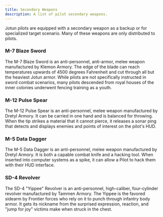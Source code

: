 ```yaml
---
title: Secondary Weapons
description: A list of pilot secondary weapons.
---
```


Jotun pilots are equipped with a secondary weapon as a backup or for specialized target scenario. Many of these weapons are only distributed to pilots.

### M-7 Blaze Sword
The M-7 Blaze Sword is an anti-personnel, anti-armor, melee weapon manufactured by Klemon Armory. The edge of the blade can reach temperatures upwards of 4500 degrees Fahrenheit and cut through all but the heaviest Jotun armor. While pilots are not specifically instructed in sword combat scenarios, many pilots descended from royal houses of the inner colonies underwent fencing training as a youth.

### M-12 Pulse Spear
The M-12 Pulse Spear is an anti-personnel, melee weapon manufactured by Dretyl Armory. It can be carried in one hand and is balanced for throwing. When the tip strikes a material that it cannot pierce, it releases a sonar ping that detects and displays enemies and points of interest on the pilot's HUD.

### M-5 Data Dagger
The M-5 Data Dagger is an anti-personnel, melee weapon manufactured by Dretyl Armory. It is both a capable combat knife and a hacking tool. When inserted into computer systems as a spike, it can allow a Pilot to hack them with their HUD interface.

### SD-4 Revolver
The SD-4 "Yippee" Revolver is an anti-personnel, high-caliber, four-cylinder revolver manufactured by Tammen Armory. The Yippee is the favored sidearm by Frontier forces who rely on it to punch through infantry body armor. It gets its nickname from the surprised expression, reaction, and "jump for joy" victims make when struck in the chest.